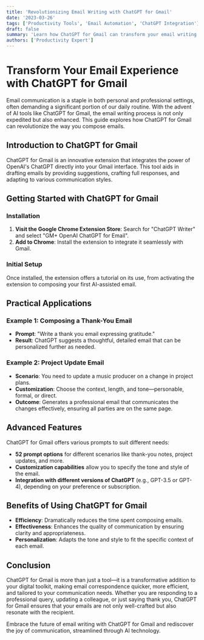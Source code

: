 ```yaml
---
title: 'Revolutionizing Email Writing with ChatGPT for Gmail'
date: '2023-03-26'
tags: ['Productivity Tools', 'Email Automation', 'ChatGPT Integration']
draft: false
summary: 'Learn how ChatGPT for Gmail can transform your email writing process, making it faster, more efficient, and even enjoyable.'
authors: ['Productivity Expert']
---
```


# Transform Your Email Experience with ChatGPT for Gmail

Email communication is a staple in both personal and professional settings, often demanding a significant portion of our daily routine. With the advent of AI tools like ChatGPT for Gmail, the email writing process is not only expedited but also enhanced. This guide explores how ChatGPT for Gmail can revolutionize the way you compose emails.

## Introduction to ChatGPT for Gmail

ChatGPT for Gmail is an innovative extension that integrates the power of OpenAI's ChatGPT directly into your Gmail interface. This tool aids in drafting emails by providing suggestions, crafting full responses, and adapting to various communication styles.

## Getting Started with ChatGPT for Gmail

### Installation

1. **Visit the Google Chrome Extension Store**: Search for "ChatGPT Writer" and select "GM+ OpenAI ChatGPT for Email".
2. **Add to Chrome**: Install the extension to integrate it seamlessly with Gmail.

### Initial Setup

Once installed, the extension offers a tutorial on its use, from activating the extension to composing your first AI-assisted email.

## Practical Applications

### Example 1: Composing a Thank-You Email

- **Prompt**: "Write a thank you email expressing gratitude."
- **Result**: ChatGPT suggests a thoughtful, detailed email that can be personalized further as needed.

### Example 2: Project Update Email

- **Scenario**: You need to update a music producer on a change in project plans.
- **Customization**: Choose the context, length, and tone—personable, formal, or direct.
- **Outcome**: Generates a professional email that communicates the changes effectively, ensuring all parties are on the same page.

## Advanced Features

ChatGPT for Gmail offers various prompts to suit different needs:

- **52 prompt options** for different scenarios like thank-you notes, project updates, and more.
- **Customization capabilities** allow you to specify the tone and style of the email.
- **Integration with different versions of ChatGPT** (e.g., GPT-3.5 or GPT-4), depending on your preference or subscription.

## Benefits of Using ChatGPT for Gmail

- **Efficiency**: Dramatically reduces the time spent composing emails.
- **Effectiveness**: Enhances the quality of communication by ensuring clarity and appropriateness.
- **Personalization**: Adapts the tone and style to fit the specific context of each email.

## Conclusion

ChatGPT for Gmail is more than just a tool—it is a transformative addition to your digital toolkit, making email correspondence quicker, more efficient, and tailored to your communication needs. Whether you are responding to a professional query, updating a colleague, or just saying thank you, ChatGPT for Gmail ensures that your emails are not only well-crafted but also resonate with the recipient.

Embrace the future of email writing with ChatGPT for Gmail and rediscover the joy of communication, streamlined through AI technology.
